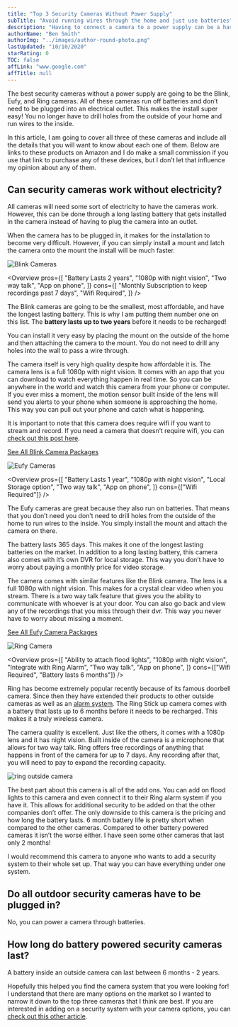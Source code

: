 ```yaml
---
title: "Top 3 Security Cameras Without Power Supply"
subTitle: "Avoid running wires through the home and just use batteries"
description: "Having to connect a camera to a power supply can be a hassle! Here are 3 camera options that allow you to use batteries to power your cameras."
authorName: "Ben Smith"
authorImg: "../images/author-round-photo.png"
lastUpdated: "10/10/2020"
starRating: 0
TOC: false
affLink: "www.google.com"
affTitle: null
---
```



The best security cameras without a power supply are going to be the Blink, Eufy, and Ring cameras. All of these cameras run off batteries and don’t need to be plugged into an electrical outlet. This makes the install super easy! You no longer have to drill holes from the outside of your home and run wires to the inside.

In this article, I am going to cover all three of these cameras and include all the details that you will want to know about each one of them. Below are links to these products on Amazon and I do make a small commission if you use that link to purchase any of these devices, but I don’t let that influence my opinion about any of them.

## Can security cameras work without electricity?

All cameras will need some sort of electricity to have the cameras work. However, this can be done through a long lasting battery that gets installed in the camera instead of having to plug the camera into an outlet.

When the camera has to be plugged in, it makes for the installation to become very difficult. However, if you can simply install a mount and latch the camera onto the mount the install will be much faster.

<StickyHeader title="Blink" link="https://amzn.to/3jsrpbf" id="Blink" />

![Blink Cameras](../images/wireless-cameras/blink.jpg)

<Overview
  pros={[
    "Battery Lasts 2 years",
    "1080p with night vision",
    "Two way talk",
    "App on phone",
  ]}
  cons={[
    "Monthly Subscription to keep recordings past 7 days",
    "Wifi Required",
  ]}
/>

The Blink cameras are going to be the smallest, most affordable, and have the longest lasting battery. This is why I am putting them number one on this list. The **battery lasts up to two years** before it needs to be recharged!

You can install it very easy by placing the mount on the outside of the home and then attaching the camera to the mount. You do not need to drill any holes into the wall to pass a wire through.

The camera itself is very high quality despite how affordable it is. The camera lens is a full 1080p with night vision. It comes with an app that you can download to watch everything happen in real time. So you can be anywhere in the world and watch this camera from your phone or computer. If you ever miss a moment, the motion sensor built inside of the lens will send you alerts to your phone when someone is approaching the home. This way you can pull out your phone and catch what is happening.

It is important to note that this camera does require wifi if you want to stream and record. If you need a camera that doesn’t require wifi, you can [check out this post here](/posts/best-wireless-security-cameras-for-outdoors/).

[See All Blink Camera Packages](https://amzn.to/3jsfb2H)

<StickyHeader title="Eufy" link="https://amzn.to/2GC1gbO" id="Eufy" />

![Eufy Cameras](../images/wireless-cameras/eufy-life.jpg)

<Overview
  pros={[
    "Battery Lasts 1 year",
    "1080p with night vision",
    "Local Storage option",
    "Two way talk",
    "App on phone",
  ]}
  cons={["Wifi Required"]}
/>

The Eufy cameras are great because they also run on batteries. That means that you don’t need you don’t need to drill holes from the outside of the home to run wires to the inside. You simply install the mount and attach the camera on there.

The battery lasts 365 days. This makes it one of the longest lasting batteries on the market. In addition to a long lasting battery, this camera also comes with it’s own DVR for local storage. This way you don’t have to worry about paying a monthly price for video storage.

The camera comes with similar features like the Blink camera. The lens is a full 1080p with night vision. This makes for a crystal clear video when you stream. There is a two way talk feature that gives you the ability to communicate with whoever is at your door. You can also go back and view any of the recordings that you miss through their dvr. This way you never have to worry about missing a moment.

[See All Eufy Camera Packages](https://amzn.to/2GC1gbO)

<StickyHeader title="Ring" link="https://amzn.to/2SnFjzD" id="Ring" />

![Ring Camera](../images/ring/ring-stick-up-cam.jpg)

<Overview
  pros={[
    "Ability to attach flood lights",
    "1080p with night vision",
    "Integrate with Ring Alarm",
    "Two way talk",
    "App on phone",
  ]}
  cons={["Wifi Required", "Battery lasts 6 months"]}
/>

Ring has become extremely popular recently because of its famous doorbell camera. Since then they have extended their products to other outside cameras as well as an [alarm system](/posts/best-DIY-security-systems). The Ring Stick up camera comes with a battery that lasts up to 6 months before it needs to be recharged. This makes it a truly wireless camera.

The camera quality is excellent. Just like the others, it comes with a 1080p lens and it has night vision. Built inside of the camera is a microphone that allows for two way talk. Ring offers free recordings of anything that happens in front of the camera for up to 7 days. Any recording after that, you will need to pay to expand the recording capacity.

![ring outside camera](../images/ring/ring-camera-lifestyle.jpg)

The best part about this camera is all of the add ons. You can add on flood lights to this camera and even connect it to their Ring alarm system if you have it. This allows for additional security to be added on that the other companies don’t offer. The only downside to this camera is the pricing and how long the battery lasts. 6 month battery life is pretty short when compared to the other cameras. Compared to other battery powered cameras it isn’t the worse either. I have seen some other cameras that last only 2 months!

I would recommend this camera to anyone who wants to add a security system to their whole set up. That way you can have everything under one system.

## Do all outdoor security cameras have to be plugged in?

No, you can power a camera through batteries.

## How long do battery powered security cameras last?

A battery inside an outside camera can last between 6 months - 2 years.

Hopefully this helped you find the camera system that you were looking for! I understand that there are many options on the market so I wanted to narrow it down to the top three cameras that I think are best. If you are interested in adding on a security system with your camera options, you can [check out this other article](/posts/best-home-security-systems).
